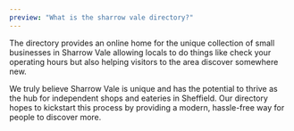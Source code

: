 ```yaml
---
preview: "What is the sharrow vale directory?"
---
```

The directory provides an online home for the unique collection of small businesses in Sharrow Vale allowing locals to do things like check your operating hours but also helping visitors to the area discover somewhere new.

We truly believe Sharrow Vale is unique and has the potential to thrive as the hub for independent shops and eateries in Sheffield. Our directory hopes to kickstart this process by providing a modern, hassle-free way for people to discover more.